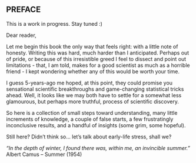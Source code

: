 ## PREFACE {.unnumbered}

:::{.callout-note}
This is a work in progress. Stay tuned :)
:::

Dear reader,

Let me begin this book the only way that feels right: with a little note of honesty. Writing this was hard, much harder than I anticipated. Perhaps out of pride, or because of this irresistible greed I feel to dissect and point out limitations - that, I am told, makes for a good scientist as much as a horrible friend - I kept wondering whether any of this would be worth your time.

I guess 5-years-ago me hoped, at this point, they could promise you sensational scientific breakthroughs and game-changing statistical tricks ahead. Well, it looks like we may both have to settle for a somewhat less glamourous, but perhaps more truthful, process of scientific discovery. 

So here is a collection of small steps toward understanding, many little increments of knowledge, a couple of false starts, a few frustratingly inconclusive results, and a handful of insights (some grim, some hopeful).

Still here? Didn’t think so... let’s talk about early-life stress, shall we?

::: {.content-visible when-format="pdf"}
\newpage

::: {.quotify}
*"In the depth of winter, I found there was, within me, an invincible summer."*<br>
\newline Albert Camus – Summer (1954)
:::
:::